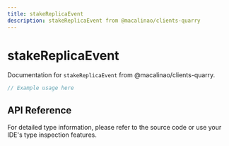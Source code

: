 ```yaml
---
title: stakeReplicaEvent
description: stakeReplicaEvent from @macalinao/clients-quarry
---
```


# stakeReplicaEvent

Documentation for `stakeReplicaEvent` from @macalinao/clients-quarry.

```typescript
// Example usage here
```

## API Reference

For detailed type information, please refer to the source code or use your IDE's type inspection features.
